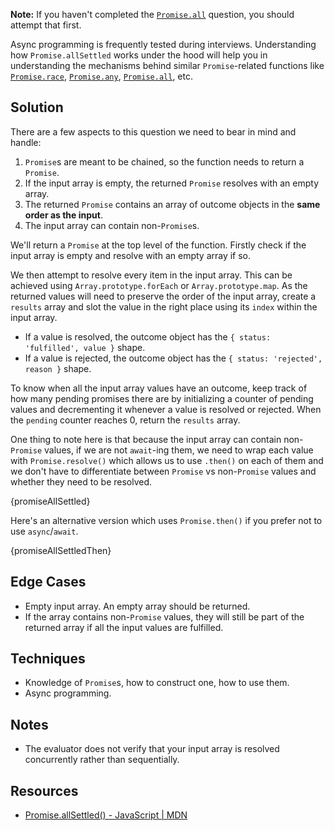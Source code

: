 

**Note:** If you haven't completed the [`Promise.all`](/questions/javascript/promise-all) question, you should attempt that first.

Async programming is frequently tested during interviews. Understanding how `Promise.allSettled` works under the hood will help you in understanding the mechanisms behind similar `Promise`-related functions like [`Promise.race`](/questions/javascript/promise-race), [`Promise.any`](/questions/javascript/promise-any), [`Promise.all`](/questions/javascript/promise-all), etc.

## Solution

There are a few aspects to this question we need to bear in mind and handle:

1. `Promise`s are meant to be chained, so the function needs to return a `Promise`.
1. If the input array is empty, the returned `Promise` resolves with an empty array.
1. The returned `Promise` contains an array of outcome objects in the **same order as the input**.
1. The input array can contain non-`Promise`s.

We'll return a `Promise` at the top level of the function. Firstly check if the input array is empty and resolve with an empty array if so.

We then attempt to resolve every item in the input array. This can be achieved using `Array.prototype.forEach` or `Array.prototype.map`. As the returned values will need to preserve the order of the input array, create a `results` array and slot the value in the right place using its `index` within the input array.

- If a value is resolved, the outcome object has the `{ status: 'fulfilled', value }` shape.
- If a value is rejected, the outcome object has the `{ status: 'rejected', reason }` shape.

To know when all the input array values have an outcome, keep track of how many pending promises there are by initializing a counter of pending values and decrementing it whenever a value is resolved or rejected. When the `pending` counter reaches 0, return the `results` array.

One thing to note here is that because the input array can contain non-`Promise` values, if we are not `await`-ing them, we need to wrap each value with `Promise.resolve()` which allows us to use `.then()` on each of them and we don't have to differentiate between `Promise` vs non-`Promise` values and whether they need to be resolved.

<MDXCodeBlock>{promiseAllSettled}</MDXCodeBlock>

Here's an alternative version which uses `Promise.then()` if you prefer not to use `async`/`await`.

<MDXCodeBlock>{promiseAllSettledThen}</MDXCodeBlock>

## Edge Cases

- Empty input array. An empty array should be returned.
- If the array contains non-`Promise` values, they will still be part of the returned array if all the input values are fulfilled.

## Techniques

- Knowledge of `Promise`s, how to construct one, how to use them.
- Async programming.

## Notes

- The evaluator does not verify that your input array is resolved concurrently rather than sequentially.

## Resources

- [Promise.allSettled() - JavaScript | MDN](https://developer.mozilla.org/en-US/docs/Web/JavaScript/Reference/Global_Objects/Promise/allSettled)
